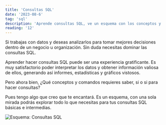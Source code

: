 ```yaml
---
title: 'Consultas SQL'
date: '2023-08-6'
tag: 'sql'
description: 'Aprende consultas SQL, ve un esquema con los conceptos y comandos básicos.'
reading: '12'
---
```


Si trabajas con datos y deseas analizarlos para tomar mejores decisiones dentro de un negocio u organización. Sin duda necesitas dominar las consultas SQL.

Aprender hacer consultas SQL puede ser una experiencia gratificante. Es muy satisfactorio poder interpretar los datos y obtener información valiosa de ellos, generando así informes, estadísticas y gráficos vistosos.

Pero ahora bien, ¿Qué conceptos y comandos requieres saber, si o si para hacer consultas?

Pues tengo algo que creo que te encantará. Es un esquema, con una sola mirada podrás explorar todo lo que necesitas para tus consultas SQL básicas e intermedias.

![Esquema: Consultas SQL](https://tizanasoft.com/static/03_CONSULTAS_SQL.png)